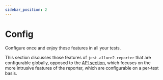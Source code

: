 ```yaml
---
sidebar_position: 2
---
```



# Config

Configure once and enjoy these features in all your tests.

This section discusses those features of `jest-allure2-reporter` that are configurable
globally, opposed to the [API section][API], which focuses on the more intrusive features
of the reporter, which are configurable on a per-test basis.

<DocCardList />

[API]: ../api/index.mdx
